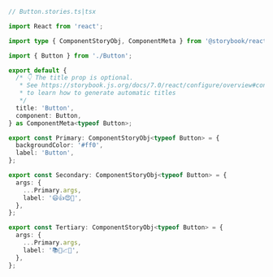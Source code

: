 ```ts
// Button.stories.ts|tsx

import React from 'react';

import type { ComponentStoryObj, ComponentMeta } from '@storybook/react';

import { Button } from './Button';

export default {
  /* 👇 The title prop is optional.
   * See https://storybook.js.org/docs/7.0/react/configure/overview#configure-story-loading
   * to learn how to generate automatic titles
   */
  title: 'Button',
  component: Button,
} as ComponentMeta<typeof Button>;

export const Primary: ComponentStoryObj<typeof Button> = {
  backgroundColor: '#ff0',
  label: 'Button',
};

export const Secondary: ComponentStoryObj<typeof Button> = {
  args: {
    ...Primary.args,
    label: '😄👍😍💯',
  },
};

export const Tertiary: ComponentStoryObj<typeof Button> = {
  args: {
    ...Primary.args,
    label: '📚📕📈🤓',
  },
};
```
